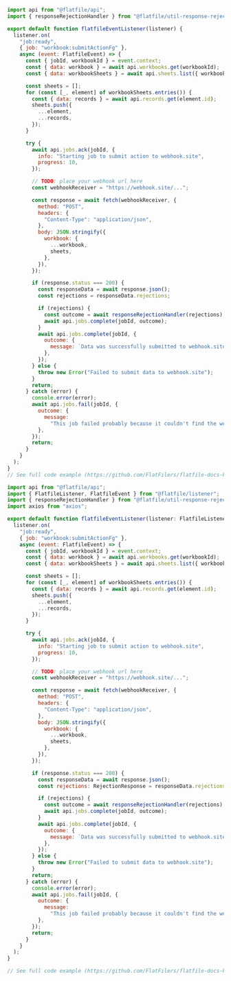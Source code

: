 <CodeGroup>

```js listener.js
import api from "@flatfile/api";
import { responseRejectionHandler } from "@flatfile/util-response-rejection";

export default function flatfileEventListener(listener) {
  listener.on(
    "job:ready",
    { job: "workbook:submitActionFg" },
    async (event: FlatfileEvent) => {
      const { jobId, workbookId } = event.context;
      const { data: workbook } = await api.workbooks.get(workbookId);
      const { data: workbookSheets } = await api.sheets.list({ workbookId });

      const sheets = [];
      for (const [_, element] of workbookSheets.entries()) {
        const { data: records } = await api.records.get(element.id);
        sheets.push({
          ...element,
          ...records,
        });
      }

      try {
        await api.jobs.ack(jobId, {
          info: "Starting job to submit action to webhook.site",
          progress: 10,
        });

        // TODO: place your webhook url here
        const webhookReceiver = "https://webhook.site/...";

        const response = await fetch(webhookReceiver, {
          method: "POST",
          headers: {
            "Content-Type": "application/json",
          },
          body: JSON.stringify({
            workbook: {
              ...workbook,
              sheets,
            },
          }),
        });

        if (response.status === 200) {
          const responseData = await response.json();
          const rejections = responseData.rejections;

          if (rejections) {
            const outcome = await responseRejectionHandler(rejections);
            await api.jobs.complete(jobId, outcome);
          }
          await api.jobs.complete(jobId, {
            outcome: {
              message: `Data was successfully submitted to webhook.site. Go check it out at ${webhookReceiver}.`,
            },
          });
        } else {
          throw new Error("Failed to submit data to webhook.site");
        }
        return;
      } catch (error) {
        console.error(error);
        await api.jobs.fail(jobId, {
          outcome: {
            message:
              "This job failed probably because it couldn't find the webhook.site URL.",
          },
        });
        return;
      }
    }
  );
}
// See full code example (https://github.com/FlatFilers/flatfile-docs-kitchen-sink/blob/main/javascript/shared/workbook_submit.js)
```

```js listener.ts
import api from "@flatfile/api";
import { FlatfileListener, FlatfileEvent } from "@flatfile/listener";
import { responseRejectionHandler } from "@flatfile/util-response-rejection";
import axios from "axios";

export default function flatfileEventListener(listener: FlatfileListener) {
  listener.on(
    "job:ready",
    { job: "workbook:submitActionFg" },
    async (event: FlatfileEvent) => {
      const { jobId, workbookId } = event.context;
      const { data: workbook } = await api.workbooks.get(workbookId);
      const { data: workbookSheets } = await api.sheets.list({ workbookId });

      const sheets = [];
      for (const [_, element] of workbookSheets.entries()) {
        const { data: records } = await api.records.get(element.id);
        sheets.push({
          ...element,
          ...records,
        });
      }

      try {
        await api.jobs.ack(jobId, {
          info: "Starting job to submit action to webhook.site",
          progress: 10,
        });

        // TODO: place your webhook url here
        const webhookReceiver = "https://webhook.site/...";

        const response = await fetch(webhookReceiver, {
          method: "POST",
          headers: {
            "Content-Type": "application/json",
          },
          body: JSON.stringify({
            workbook: {
              ...workbook,
              sheets,
            },
          }),
        });

        if (response.status === 200) {
          const responseData = await response.json();
          const rejections: RejectionResponse = responseData.rejections;

          if (rejections) {
            const outcome = await responseRejectionHandler(rejections);
            await api.jobs.complete(jobId, outcome);
          }
          await api.jobs.complete(jobId, {
            outcome: {
              message: `Data was successfully submitted to webhook.site. Go check it out at ${webhookReceiver}.`,
            },
          });
        } else {
          throw new Error("Failed to submit data to webhook.site");
        }
        return;
      } catch (error) {
        console.error(error);
        await api.jobs.fail(jobId, {
          outcome: {
            message:
              "This job failed probably because it couldn't find the webhook.site URL.",
          },
        });
        return;
      }
    }
  );
}

// See full code example (https://github.com/FlatFilers/flatfile-docs-kitchen-sink/blob/main/typescript/shared/workbook_submit.ts)
```

</CodeGroup>
